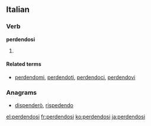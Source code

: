 ==Italian==

===Verb===
'''perdendosi'''

# {{gerund of|perdersi|lang=it}}

====Related terms====
* [[perdendomi]], [[perdendoti]], [[perdendoci]], [[perdendovi]]

===Anagrams===
* [[dispenderò#Italian|dispenderò]], [[rispedendo#Italian|rispedendo]]

[[el:perdendosi]]
[[fr:perdendosi]]
[[ko:perdendosi]]
[[ja:perdendosi]]